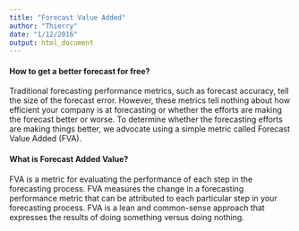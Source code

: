 ```yaml
---
title: "Forecast Value Added"
author: "Thierry"
date: "1/12/2016"
output: html_document
---
```


#### How to get a better forecast for free?
Traditional forecasting performance metrics, such as forecast accuracy, tell the size of the forecast error. However, these metrics tell nothing about how efficient your company is at forecasting or whether the efforts are making the forecast better or worse. To determine whether the forecasting efforts are making things better, we advocate using a simple metric called Forecast Value Added (FVA).

#### What is Forecast Added Value?
FVA is a metric for evaluating the performance of each step in the forecasting process. FVA measures the change in a forecasting performance metric that can be attributed to each particular step in your forecasting process.
FVA is a lean and common-sense approach that expresses the results of doing something versus doing nothing.


